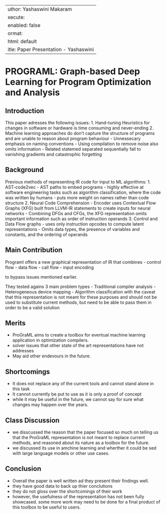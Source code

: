  ---
author: Yashaswini Makaram
execute:
  enabled: false
format:
  html: default
title: Paper Presentation - Yashaswini
---

# PROGRAML: Graph-based Deep Learning for Program Optimization and Analysis

## Introduction

This paper adresses the following issues:
1. Hand-tuning Heuristics for changes in software or hardware is time consuming and never-ending
2. Machine learning approaches do don’t capture the structure of programs and are unable to reason about program behaviour​
- Unnessecary emphasis on naming conventions​
- Using compilation to remove noise also omits information​
- Related statemed separated sequentially fall to vanishing gradients and catastrophic forgetting​

## Background

Previous methods of representing IR code for input to ML algorithms:
1. AST-code2vec
- AST paths to embed programs​
- highly effective at software engineering tasks such as algorithm classification, where the code was written by humans​
- puts more weight on names rather than code structure
2. Neural Code Comprehension
- Encoder uses Contextual Flow Graphs (XFG) built from LLVM-IR statements to create inputs for neural networks​
- Combining DFGs and CFGs, the XFG representation omits important information such as order of instruction operands​
3. Control and Data Flow graphs
- uses only instruction opcodes to compute latent representations​
- Omits data types, the presence of variables and constants, and the ordering of operands

## Main Contribution

Programl offers a new graphical representation of IR that combines
- control flow
- data flow
- call flow
- input encoding

to bypass issues mentioned earlier.

They tested agains 3 main problem types
 - Traditional compiler analysis
 - Heterogeneous device mapping
 - Algorithm classification
with the caveat that this representation is not meant for these purposes
and should not be used to substitute current methods, but need to be able to pass them in order to be a valid solution

## Merits
 - ProGraML aims to create a toolbox for eventual machine learning application in optimization compilers​.
 - solver issues that other state of the art representations have not addresses
 - May aid other endevours in the future.


## Shortcomings
- It does not replace any of the current tools and cannot stand alone in this task
- It cannot currently be put to use as it is only a proof of concept
- while it may be useful in the future, we cannot say for sure what changes may happen over the years.

## Class Discussion
- we disscussed the reason that the paper focused so much on telling us 
that the ProGraML representation is not meant to replace current methods, and reasoned about its nature as a toolbox for the future.
- we discussed its use in amchine learning and wherther it could be sed with large language models or other use cases.

## Conclusion
 - Overall the paper is well written ad they present their findings well.
 - they have good data to back up thier conclutions
 - they do not gloss over the shortcomings of their work
 - however, the usefulness of the representation has not been fully showcased.  some more work may need to be done for a final product of this toolbox to be useful to users.